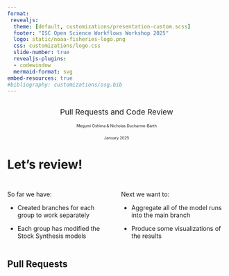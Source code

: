 ```yaml
---
format: 
 revealjs:
  theme: [default, customizations/presentation-custom.scss]
  footer: "ISC Open Science Workflows Workshop 2025"
  logo: static/noaa-fisheries-logo.png
  css: customizations/logo.css
  slide-number: true
  revealjs-plugins:
  - codewindow
  mermaid-format: svg
embed-resources: true
#bibliography: customizations/osg.bib
---
```


## {.center}
::: {.titlebox style="text-align:center; font-size: 1.25em;"}

[Pull Requests and Code Review]{.blue-title}


[Megumi Oshima & Nicholas Ducharme-Barth]{.blue style="font-size:0.5em;"}  

[January 2025]{.blue style="font-size:0.5em;"}
:::

# Let's review!  

##  

::: columns
::: {.column width="45%"}


[So far we have:]{.blue}

::: {.fragment .fade-in fragment-index=1}
::: {.fragment .semi-fade-out fragment-index=6}
*   Created branches for each group to work separately  
:::
:::

::: {.fragment .fade-in fragment-index=2}
::: {.fragment .semi-fade-out fragment-index=6}
*   Each group has modified the Stock Synthesis models  
:::
:::
:::

::: {.column width="45%"}

::: {.fragment .fade-in fragment-index=3} 
[Next we want to:]{.blue}  
:::

::: {.fragment .fade-in fragment-index=4}
* Aggregate all of the model runs into the main branch
:::

::: {.fragment .fade-in fragment-index=5}
::: {.fragment .semi-fade-out fragment-index=6}
* Produce some visualizations of the results
:::
:::

:::
:::

## Pull Requests  

